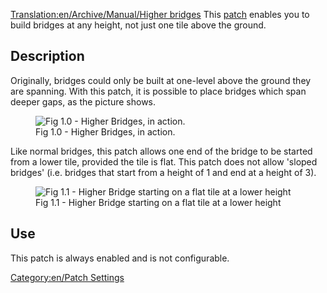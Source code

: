 [[Translation:en/Archive/Manual/Higher bridges]]
This [[en/Community/Patches/Patches|patch]] enables you to build bridges at any height, not just one tile above the ground.

== Description ==
Originally, bridges could only be built at one-level above the ground they are spanning.  With this patch, it is possible to place bridges which span deeper gaps, as the picture shows.

[[File:en/Archive/Manual/Higher bridges.png|Fig 1.0 - Higher Bridges, in action.]]

Like normal bridges, this patch allows one end of the bridge to be started from a lower tile, provided the tile is flat.  This patch does not allow 'sloped bridges' (i.e. bridges that start from a height of 1 and end at a height of 3).

[[File:en/Archive/Manual/Higher Bridges-Different Z.png|Fig 1.1 - Higher Bridge starting on a flat tile at a lower height]]

== Use ==
This patch is always enabled and is not configurable.

[[Category:en/Patch Settings]]
